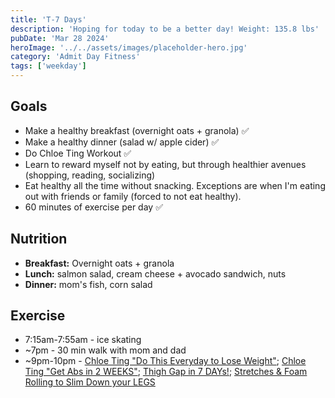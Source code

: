 ```yaml
---
title: 'T-7 Days'
description: 'Hoping for today to be a better day! Weight: 135.8 lbs'
pubDate: 'Mar 28 2024'
heroImage: '../../assets/images/placeholder-hero.jpg'
category: 'Admit Day Fitness'
tags: ['weekday']
---
```


## Goals

- Make a healthy breakfast (overnight oats + granola) ✅
- Make a healthy dinner (salad w/ apple cider) ✅
- Do Chloe Ting Workout ✅
- Learn to reward myself not by eating, but through healthier avenues (shopping, reading, socializing)
- Eat healthy all the time without snacking. Exceptions are when I'm eating out with friends or family (forced to not eat healthy).
- 60 minutes of exercise per day ✅

## Nutrition

- **Breakfast:** Overnight oats + granola
- **Lunch:** salmon salad, cream cheese + avocado sandwich, nuts
- **Dinner:** mom's fish, corn salad

## Exercise

- 7:15am-7:55am - ice skating
- ~7pm - 30 min walk with mom and dad
- ~9pm-10pm - [Chloe Ting "Do This Everyday to Lose Weight"](https://www.youtube.com/watch?v=2MoGxae-zyo); [Chloe Ting "Get Abs in 2 WEEKS"](https://www.youtube.com/watch?v=2pLT-olgUJs); [Thigh Gap in 7 DAYs!](https://www.youtube.com/watch?v=cgLwA4_VTMc); [Stretches & Foam Rolling to Slim Down your LEGS](https://www.youtube.com/watch?v=zF7LFDfKEGY)
